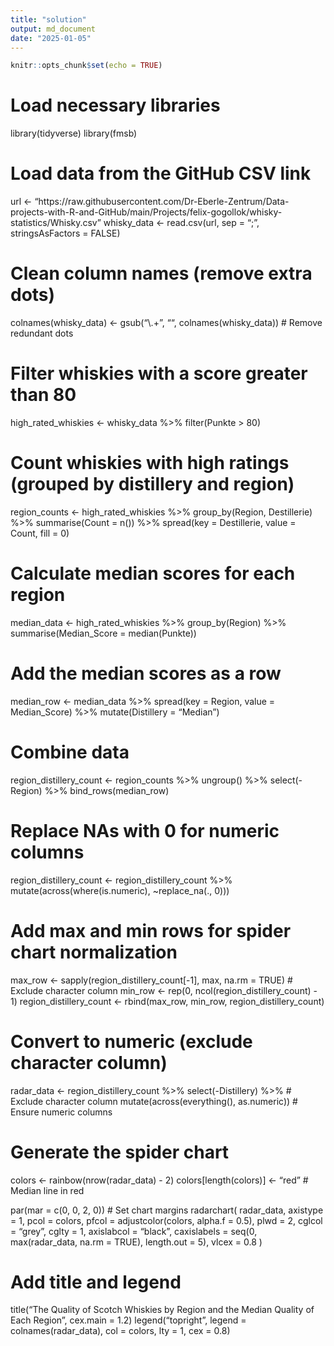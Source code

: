 ```yaml
---
title: "solution"
output: md_document
date: "2025-01-05"
---
```


```r
knitr::opts_chunk$set(echo = TRUE)
```
# Load necessary libraries
library(tidyverse)
library(fmsb)

# Load data from the GitHub CSV link
url <- "https://raw.githubusercontent.com/Dr-Eberle-Zentrum/Data-projects-with-R-and-GitHub/main/Projects/felix-gogollok/whisky-statistics/Whisky.csv"
whisky_data <- read.csv(url, sep = ";", stringsAsFactors = FALSE)

# Clean column names (remove extra dots)
colnames(whisky_data) <- gsub("\\.+", "", colnames(whisky_data))  # Remove redundant dots

# Filter whiskies with a score greater than 80
high_rated_whiskies <- whisky_data %>%
  filter(Punkte > 80)

# Count whiskies with high ratings (grouped by distillery and region)
region_counts <- high_rated_whiskies %>%
  group_by(Region, Destillerie) %>%
  summarise(Count = n()) %>%
  spread(key = Destillerie, value = Count, fill = 0)

# Calculate median scores for each region
median_data <- high_rated_whiskies %>%
  group_by(Region) %>%
  summarise(Median_Score = median(Punkte))

# Add the median scores as a row
median_row <- median_data %>%
  spread(key = Region, value = Median_Score) %>%
  mutate(Distillery = "Median")

# Combine data
region_distillery_count <- region_counts %>%
  ungroup() %>%
  select(-Region) %>%
  bind_rows(median_row)

# Replace NAs with 0 for numeric columns
region_distillery_count <- region_distillery_count %>%
  mutate(across(where(is.numeric), ~replace_na(., 0)))

# Add max and min rows for spider chart normalization
max_row <- sapply(region_distillery_count[-1], max, na.rm = TRUE)  # Exclude character column
min_row <- rep(0, ncol(region_distillery_count) - 1)
region_distillery_count <- rbind(max_row, min_row, region_distillery_count)

# Convert to numeric (exclude character column)
radar_data <- region_distillery_count %>%
  select(-Distillery) %>%  # Exclude character column
  mutate(across(everything(), as.numeric))  # Ensure numeric columns

# Generate the spider chart
colors <- rainbow(nrow(radar_data) - 2)
colors[length(colors)] <- "red"  # Median line in red

par(mar = c(0, 0, 2, 0))  # Set chart margins
radarchart(
  radar_data,
  axistype = 1,
  pcol = colors,
  pfcol = adjustcolor(colors, alpha.f = 0.5),
  plwd = 2,
  cglcol = "grey",
  cglty = 1,
  axislabcol = "black",
  caxislabels = seq(0, max(radar_data, na.rm = TRUE), length.out = 5),
  vlcex = 0.8
)

# Add title and legend
title("The Quality of Scotch Whiskies by Region and the Median Quality of Each Region", cex.main = 1.2)
legend("topright", legend = colnames(radar_data), col = colors, lty = 1, cex = 0.8)
